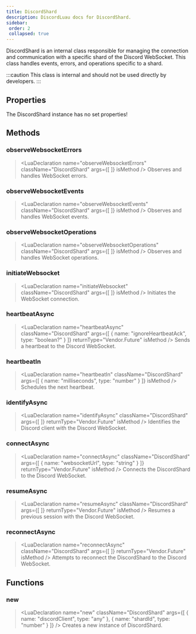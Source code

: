```yaml
---
title: DiscordShard
description: DiscordLuau docs for DiscordShard.
sidebar:
 order: 2
 collapsed: true
---
```

[//]: # (This file was automatically compiled through the Generator luau code under this repository)
[//]: # (if you want to edit the documentation of discord-luau, please write changes)
[//]: # (to the discord-luau repository itself, we extract the comments from discord-luau and translate)
[//]: # (them into markdown files that Nextra can interpret!)

[//]: # (----- DOCUMENT IMPORTS ----- )


[//]: # (----- DOCUMENT DESCRIPTION ----- )

DiscordShard is an internal class responsible for managing the connection and communication with a specific shard of the Discord WebSocket. This class handles events, errors, and operations specific to a shard.

:::caution
This class is internal and should not be used directly by developers.
:::

[//]: # (----- DOCUMENT PROPERTIES ----- )

## Properties

The DiscordShard instance has no set properties!

[//]: # (----- DOCUMENT METHODS ----- )

## Methods

### observeWebsocketErrors

> <LuaDeclaration name="observeWebsocketErrors" className="DiscordShard" args={[  ]} isMethod />
Observes and handles WebSocket errors.
### observeWebsocketEvents

> <LuaDeclaration name="observeWebsocketEvents" className="DiscordShard" args={[  ]} isMethod />
Observes and handles WebSocket events.
### observeWebsocketOperations

> <LuaDeclaration name="observeWebsocketOperations" className="DiscordShard" args={[  ]} isMethod />
Observes and handles WebSocket operations.
### initiateWebsocket

> <LuaDeclaration name="initiateWebsocket" className="DiscordShard" args={[  ]} isMethod />
Initiates the WebSocket connection.
### heartbeatAsync

> <LuaDeclaration name="heartbeatAsync" className="DiscordShard" args={[ { name: "ignoreHeartbeatAck", type: "boolean?" } ]} returnType="Vendor.Future" isMethod />
Sends a heartbeat to the Discord WebSocket.
### heartbeatIn

> <LuaDeclaration name="heartbeatIn" className="DiscordShard" args={[ { name: "milliseconds", type: "number" } ]} isMethod />
Schedules the next heartbeat.
### identifyAsync

> <LuaDeclaration name="identifyAsync" className="DiscordShard" args={[  ]} returnType="Vendor.Future" isMethod />
Identifies the Discord client with the Discord WebSocket.
### connectAsync

> <LuaDeclaration name="connectAsync" className="DiscordShard" args={[ { name: "websocketUrl", type: "string" } ]} returnType="Vendor.Future" isMethod />
Connects the DiscordShard to the Discord WebSocket.
### resumeAsync

> <LuaDeclaration name="resumeAsync" className="DiscordShard" args={[  ]} returnType="Vendor.Future" isMethod />
Resumes a previous session with the Discord WebSocket.
### reconnectAsync

> <LuaDeclaration name="reconnectAsync" className="DiscordShard" args={[  ]} returnType="Vendor.Future" isMethod />
Attempts to reconnect the DiscordShard to the Discord WebSocket.

[//]: # (----- DOCUMENT FUNCTIONS ----- )

## Functions

### new

> <LuaDeclaration name="new" className="DiscordShard" args={[ { name: "discordClient", type: "any" }, { name: "shardId", type: "number" } ]} />
Creates a new instance of DiscordShard.


